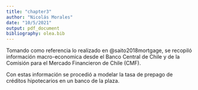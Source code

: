 ```yaml
---
title: "chapter3"
author: "Nicolás Morales"
date: "10/5/2021"
output: pdf_document
bibliography: olea.bib
---
```


\section*{Información}

Tomando como referencia lo realizado en @saito2018mortgage, se recopiló información macro-economica desde el Banco Central de Chile\footnote{https://www.bcentral.cl} y de la Comisión para el Mercado Financieron de Chile (CMF)\footnote{ http://www.cmfchile.cl}. 

\begin{itemize}
    \item BCU10: Bonos bullet emitidos por el banco central a plazos de 10 años.
    
    \item IMACEC: Índice mensual de actividad económica, ponderación de ciertos indicadores con la participación de distintas actividades económicas en el PIB del año anterior.
    
    \item Tasa de Desempleo: Tasa nacional de desocupación entregada por el INE mediante la Encuesta Nacional de Empleo (ENE).
    
    \item Tasa de Interés Interbancaria (TIB):Tasa promedio ponderada diaria de préstamos de reservas bancarias entre bancos, sin colateral.
    
    \item Tasa de Mercado (TM): Promedio del costo porcentual de captación de los recursos durante el año, más los puntos porcentuales que corresponden a los costos de operación de las instituciones financieras.
    
    \item PIB: Producto Interno Bruto, valor total de los bienes y servicios finales (esto es, obtenidos por el consumidor final) producidos por el país, se obtiene a partir de la agregación temporal del IMACEC desestacionalizado.

\end{itemize}

Con estas información se procedió a modelar la tasa de prepago de créditos hipotecarios en un banco de la plaza.